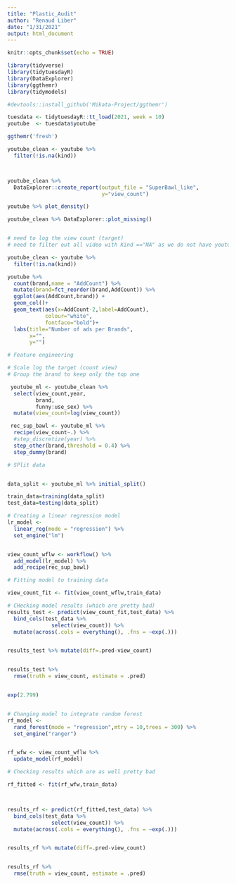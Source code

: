 ```yaml
---
title: "Plastic_Audit"
author: "Renaud Liber"
date: "1/31/2021"
output: html_document
---
```


```r
knitr::opts_chunk$set(echo = TRUE)
```

```r

library(tidyverse)
library(tidytuesdayR)
library(DataExplorer)
library(ggthemr)
library(tidymodels)

#devtools::install_github('Mikata-Project/ggthemr')

```



```r
tuesdata <- tidytuesdayR::tt_load(2021, week = 10)
youtube  <- tuesdata$youtube

ggthemr('fresh')

```

```r

youtube_clean <- youtube %>% 
  filter(!is.na(kind))



youtube_clean %>% 
  DataExplorer::create_report(output_file = "SuperBawl_like",
                              y="view_count")

youtube %>% plot_density()

youtube_clean %>% DataExplorer::plot_missing()


# need to log the view count (target)
# need to filter out all video with Kind =="NA" as we do not have youtube stat (video not existing or terminated)

youtube_clean <- youtube %>% 
  filter(!is.na(kind))


```



```r
youtube %>% 
  count(brand,name = "AddCount") %>% 
  mutate(brand=fct_reorder(brand,AddCount)) %>% 
  ggplot(aes(AddCount,brand)) + 
  geom_col()+
  geom_text(aes(x=AddCount-2,label=AddCount),
            colour="white",
            fontface="bold")+
  labs(title="Number of ads per Brands",
       x="",
       y="")

```
```r
# Feature engineering

# Scale log the target (count view)
# Group the brand to keep only the top one

 youtube_ml <- youtube_clean %>% 
  select(view_count,year, 
         brand,
         funny:use_sex) %>% 
  mutate(view_count=log(view_count))

 rec_sup_bawl <- youtube_ml %>% 
  recipe(view_count~.) %>% 
  #step_discretize(year) %>% 
  step_other(brand,threshold = 0.4) %>% 
  step_dummy(brand)
```


```r
# SPlit data 


data_split <- youtube_ml %>% initial_split()

train_data=training(data_split)
test_data=testing(data_split)
```


```r

# Creating a linear regression model
lr_model <- 
  linear_reg(mode = "regression") %>% 
  set_engine("lm")


view_count_wflw <- workflow() %>% 
  add_model(lr_model) %>% 
  add_recipe(rec_sup_bawl)
```


```r
# Fitting model to training data

view_count_fit <- fit(view_count_wflw,train_data)
```


```r

# CHecking model results (which are pretty bad)
results_test <- predict(view_count_fit,test_data) %>% 
  bind_cols(test_data %>% 
              select(view_count)) %>% 
  mutate(across(.cols = everything(), .fns = ~exp(.)))


results_test %>% mutate(diff=.pred-view_count)


results_test %>%
  rmse(truth = view_count, estimate = .pred)


exp(2.799)



```

```r


# Changing model to integrate random forest
rf_model <- 
  rand_forest(mode = "regression",mtry = 10,trees = 300) %>%
  set_engine("ranger")


rf_wfw <- view_count_wflw %>% 
  update_model(rf_model)


```

```r

# Checking results which are as well pretty bad

rf_fitted <- fit(rf_wfw,train_data)



results_rf <- predict(rf_fitted,test_data) %>% 
  bind_cols(test_data %>% 
              select(view_count)) %>% 
  mutate(across(.cols = everything(), .fns = ~exp(.)))


results_rf %>% mutate(diff=.pred-view_count)


results_rf %>%
  rmse(truth = view_count, estimate = .pred)
```

